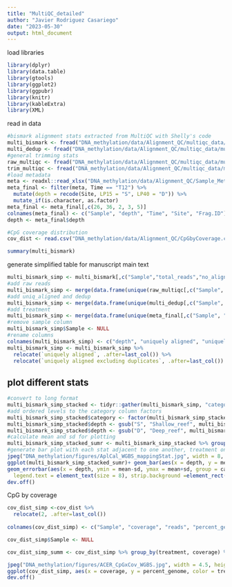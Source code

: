 ```yaml
---
title: "MultiQC_detailed"
author: "Javier Rodriguez Casariego"
date: "2023-05-30"
output: html_document
---
```


load libraries
```r
library(dplyr)
library(data.table)
library(gtools)
library(ggplot2)
library(ggpubr)
library(knitr)
library(kableExtra)
library(XML)
```

read in data 
```r
#bismark alignment stats extracted from MultiQC with Shelly's code
multi_bismark <- fread("DNA_methylation/data/Alignment_QC/multiqc_data/multiqc_bismark_alignment.txt", header = TRUE, sep = "\t", stringsAsFactors = FALSE)
multi_dedup <- fread("DNA_methylation/data/Alignment_QC/multiqc_data/multiqc_bismark_dedup.txt", header = TRUE, sep = "\t", stringsAsFactors = FALSE)
#general trimming stats
raw_multiqc <- fread("DNA_methylation/data/Alignment_QC/multiqc_data/multiqc_raw_general_stats.txt", header = TRUE, sep = "\t", stringsAsFactors = FALSE)
trim_multiqc <- fread("DNA_methylation/data/Alignment_QC/multiqc_data/multiqc_trimming_stats.txt", header = TRUE, sep = "\t", stringsAsFactors = FALSE)
#load metadata
meta <- readxl::read_xlsx("DNA_methylation/data/Alignment_QC/Sample_Metadata.xlsx", sheet = "SampleNormalization_AllAnalyses")
meta_final <- filter(meta, Time == "T12") %>%
  mutate(depth = recode(Site, LP15 = "S", LP40 = "D")) %>%
  mutate_if(is.character, as.factor)
meta_final <- meta_final[,c(26, 36, 2, 3, 5)]
colnames(meta_final) <- c("Sample", "depth", "Time", "Site", "Frag.ID")
depth <- meta_final$depth

#CpG coverage distribution
cov_dist <- read.csv("DNA_methylation/data/Alignment_QC/CpGbyCoverage.csv", header = TRUE, sep = ",")

summary(multi_bismark)

```


generate simplified table for manuscript main text
```r
multi_bismark_simp <- multi_bismark[,c("Sample","total_reads","no_alignments", "ambig_reads")]
#add raw reads
multi_bismark_simp <- merge(data.frame(unique(raw_multiqc[,c("Sample", "total_sequences")])), multi_bismark_simp, by = c("Sample"))
#add uniq_aligned and dedup
multi_bismark_simp <- merge(data.frame(unique(multi_dedup[,c("Sample", "aligned_reads", "dedup_reads")])), multi_bismark_simp, by = c("Sample"))
#add treatment
multi_bismark_simp <- merge(data.frame(unique(meta_final[,c("Sample", "depth")])), multi_bismark_simp, by = c("Sample"))
#remove sample column
multi_bismark_simp$Sample <- NULL
#rename columns
colnames(multi_bismark_simp) <- c("depth", "uniquely aligned", "uniquely aligned excluding duplicates","raw", "trimmed", "unaligned", "ambiguously aligned")
multi_bismark_simp <- multi_bismark_simp %>%
  relocate(`uniquely aligned`, .after=last_col()) %>%
  relocate(`uniquely aligned excluding duplicates`, .after=last_col())


```

## plot different stats

```r
#convert to long format
multi_bismark_simp_stacked <- tidyr::gather(multi_bismark_simp, "category", "reads",2:7)
#add ordered levels to the category column factors
multi_bismark_simp_stacked$category <- factor(multi_bismark_simp_stacked$category, levels = c("raw", "trimmed", "unaligned", "ambiguously aligned", "uniquely aligned", "uniquely aligned excluding duplicates"))
multi_bismark_simp_stacked$depth <- gsub("S", "Shallow_reef", multi_bismark_simp_stacked$depth)
multi_bismark_simp_stacked$depth <- gsub("D", "Deep_reef", multi_bismark_simp_stacked$depth)
#calculate mean and sd for plotting
multi_bismark_simp_stacked_sumr <- multi_bismark_simp_stacked %>% group_by(depth, category) %>% summarise(mean= mean(reads), sd = sd(reads))
#generate bar plot with each stat adjacent to one another, treatment on x, and average reads on Y, error bars sd 
jpeg("DNA_methylation/figures/AplCal_WGBS_mappingStat.jpg", width = 8, height= 3.5, units = "in", res = 300 )
ggplot(multi_bismark_simp_stacked_sumr)+ geom_bar(aes(x = depth, y = mean,fill = depth,alpha = category, group = category),stat = "identity", position = position_dodge(), color = "black") + 
geom_errorbar(aes(x = depth, ymin = mean-sd, ymax = mean+sd, group = category), width = 0.25,position=position_dodge(0.9), alpha = 1) + guides(color = guide_colorbar(order = 0), fill = guide_legend(order = 1)) + scale_alpha_manual(values=c(rev(seq(0.1,1, length.out = 6)))) + theme_bw()+ theme(legend.position="top",legend.title = element_text(size = 10),
  legend.text = element_text(size = 8), strip.background =element_rect(fill="white")) + scale_fill_manual(values =c("#93b16b","#E6550D","#31A354")) + ylab("reads (average)")
dev.off()

```
CpG by coverage 
```r
cov_dist_simp <-cov_dist %>%
  relocate(2, .after=last_col())
  
colnames(cov_dist_simp) <- c("Sample", "coverage", "reads", "percent_genome", "treatment")

cov_dist_simp$Sample <- NULL

cov_dist_simp_summ <- cov_dist_simp %>% group_by(treatment, coverage) %>% summarise(mean= mean(percent_genome), sd = sd(percent_genome))

jpeg("DNA_methylation/figures/ACER_CpGxCov_WGBS.jpg", width = 4.5, height = 3, units = "in", res = 300)
ggplot(cov_dist_simp, aes(x = coverage, y = percent_genome, color = treatment)) + geom_smooth(aes(fill = treatment)) + scale_x_continuous(breaks = seq(0,50,10)) + scale_fill_manual(values = c("#93b16b", "#E6550D")) + scale_color_manual(values = c("#93b16b", "#E6550D")) + xlab("coverage (X)") + ylab("Proportion of CpGs") + theme_bw() + theme(text = element_text(size=16))
dev.off()

```

